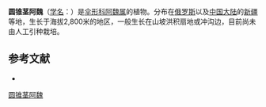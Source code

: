 {{NoteTA|G1=LS}}
{{Speciesbox
| name = 圆锥茎阿魏
| status = 
| status_system = 
| image = 
| genus = Ferula
| species = conocaula
| authority = Korov.
}}

'''圆锥茎阿魏'''（[[学名|学名]]：{{lang|la|''Ferula conocaula''}}）是[[伞形科|伞形科]][[阿魏属|阿魏属]]的植物。分布在[[俄罗斯|俄罗斯]]以及[[中国大陆|中国大陆]]的[[新疆|新疆]]等地，生长于海拔2,800米的地区，一般生长在山坡洪积扇地或冲沟边，目前尚未由人工引种栽培。

== 参考文献 ==
<div class="references-small">
* {{cite web| url =http://www.bioinfo.cn/db05/KmzwSpecies.php?action=view&id=22798| title =圆锥茎阿魏| work =《中国高等植物数据库全库》| publisher =中国科学院微生物研究所| author =昆明植物研究所| accessdate =2009-02-25| deadurl =yes| archiveurl =https://web.archive.org/web/20160305040822/http://www.bioinfo.cn/db05/KmzwSpecies.php?action=view&id=22798| archivedate =2016-03-05}}
</div>
{{Taxonbar|from=Q10926681}}

[[Category:阿魏属|圆锥茎阿魏]]


{{Apiales-stub}}